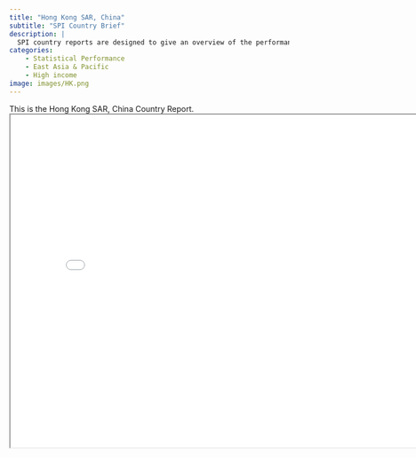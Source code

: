 ```yaml
---
title: "Hong Kong SAR, China"
subtitle: "SPI Country Brief"
description: |
  SPI country reports are designed to give an overview of the performance of Hong Kong SAR, China.
categories:
    - Statistical Performance
    - East Asia & Pacific
    - High income
image: images/HK.png
---
```


This is the Hong Kong SAR, China Country Report.
<iframe src="charts/Hong Kong SAR, China_chart.html" width="800" height="600"></iframe>

